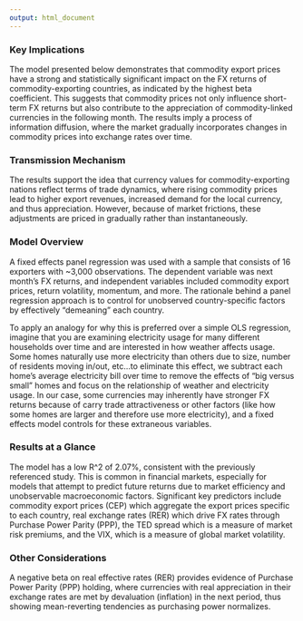 ```yaml
---
output: html_document
---
```


### **Key Implications**

The model presented below demonstrates that commodity export prices have a strong and statistically significant impact on the FX returns of commodity-exporting countries, as indicated by the highest beta coefficient. This suggests that commodity prices not only influence short-term FX returns but also contribute to the appreciation of commodity-linked currencies in the following month. The results imply a process of information diffusion, where the market gradually incorporates changes in commodity prices into exchange rates over time. 

### **Transmission Mechanism**

The results support the idea that currency values for commodity-exporting nations reflect terms of trade dynamics, where rising commodity prices lead to higher export revenues, increased demand for the local currency, and thus appreciation. However, because of market frictions, these adjustments are priced in gradually rather than instantaneously.

### **Model Overview**

A fixed effects panel regression was used with a sample that consists of 16 exporters with \~3,000 observations. The dependent variable was next month's FX returns, and independent variables included commodity export prices, return volatility, momentum, and more. The rationale behind a panel regression approach is to control for unobserved country-specific factors by effectively "demeaning" each country.

To apply an analogy for why this is preferred over a simple OLS regression, imagine that you are examining electricity usage for many different households over time and are interested in how weather affects usage. Some homes naturally use more electricity than others due to size, number of residents moving in/out, etc...to eliminate this effect, we subtract each home's average electricity bill over time to remove the effects of "big versus small" homes and focus on the relationship of weather and electricity usage. In our case, some currencies may inherently have stronger FX returns because of carry trade attractiveness or other factors (like how some homes are larger and therefore use more electricity), and a fixed effects model controls for these extraneous variables.

### **Results at a Glance**

The model has a low R\^2 of 2.07%, consistent with the previously referenced study. This is common in financial markets, especially for models that attempt to predict future returns due to market efficiency and unobservable macroeconomic factors. Significant key predictors include commodity export prices (CEP) which aggregate the export prices specific to each country, real exchange rates (RER) which drive FX rates through Purchase Power Parity (PPP), the TED spread which is a measure of market risk premiums, and the VIX, which is a measure of global market volatility.


### **Other Considerations**

A negative beta on real effective rates (RER) provides evidence of Purchase Power Parity (PPP) holding, where currencies with real appreciation in their exchange rates are met by devaluation (inflation) in the next period, thus showing mean-reverting tendencies as purchasing power normalizes.